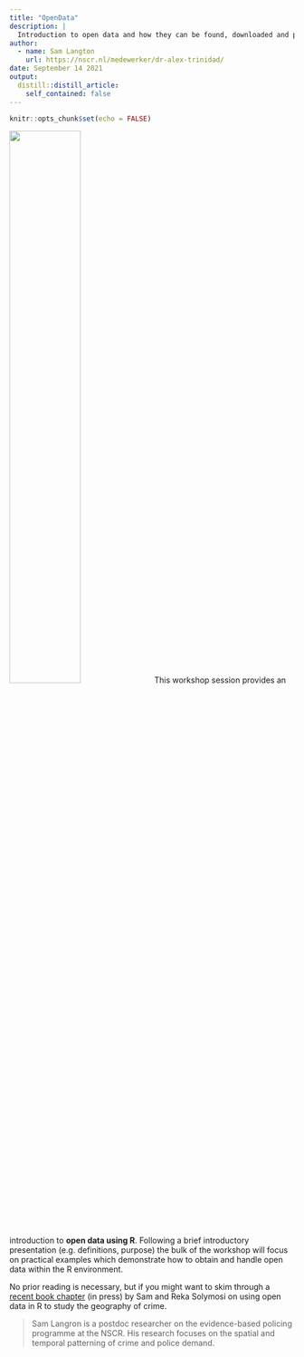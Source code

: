 ```yaml
---
title: "OpenData"
description: |
  Introduction to open data and how they can be found, downloaded and processed in R. 
author:
  - name: Sam Langton
    url: https://nscr.nl/medewerker/dr-alex-trinidad/
date: September 14 2021
output:
  distill::distill_article:
    self_contained: false
---
```



```r
knitr::opts_chunk$set(echo = FALSE)
```

![](workshop4.png){width=50%}
This workshop session provides an introduction to **open data using R**. Following a brief introductory presentation (e.g. definitions, purpose) the bulk of the workshop will focus on practical examples which demonstrate how to obtain and handle open data within the R environment. 
 
No prior reading is necessary, but if you might want to skim through a [recent book chapter](https://osf.io/a96y7/) (in press) by Sam and Reka Solymosi on using open data in R to study the geography of crime. 


> Sam Langron is a postdoc researcher on the evidence-based policing programme at the NSCR. His research focuses on the spatial and temporal patterning of crime and police demand.

